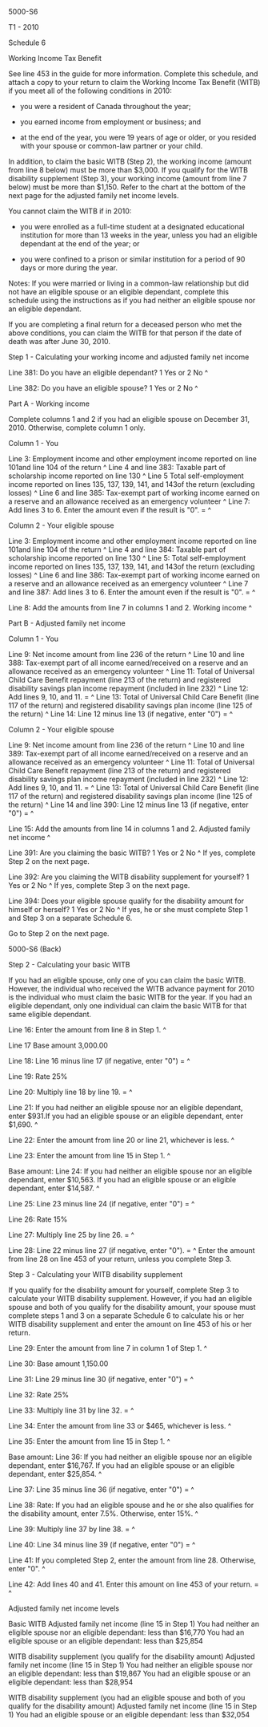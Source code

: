 ﻿5000-S6 
 
T1 - 2010 
 
Schedule 6 
 
Working Income Tax Benefit 
 
See line 453 in the guide for more information. Complete this schedule, and 
attach a copy to your return to claim the Working Income Tax Benefit (WITB) 
if you meet all of the following conditions in 2010: 
 
- you were a resident of Canada throughout the year; 
 
- you earned income from employment or business; and 
 
- at the end of the year, you were 19 years of age or older, or you resided 
with your spouse or common-law partner or your child. 
 
In addition, to claim the basic WITB (Step 2), the working income (amount 
from line 8 below) must be more than $3,000. If you qualify for the WITB 
disability supplement (Step 3), your working income (amount from line 7 
below) must be more than $1,150. Refer to the chart at the bottom of the next 
page for the adjusted family net income levels. 
 
You cannot claim the WITB if in 2010: 
 
- you were enrolled as a full-time student at a designated educational 
institution for more than 13 weeks in the year, unless you had an eligible 
dependant at the end of the year; or 
 
- you were confined to a prison or similar institution for a period of 90 
days or more during the year. 
 
Notes: 
If you were married or living in a common-law relationship but did not have 
an eligible spouse or an eligible dependant, complete this schedule using the 
instructions as if you had neither an eligible spouse nor an eligible 
dependant. 
 
If you are completing a final return for a deceased person who met the above 
conditions, you can claim the WITB for that person if the date of death was 
after June 30, 2010. 
 
Step 1 - Calculating your working income and adjusted family net income 
 
Line 381: Do you have an eligible dependant? 1 Yes or 2 No ^
 
Line 382: Do you have an eligible spouse? 1 Yes or 2 No ^
 
Part A - Working income 
 
Complete columns 1 and 2 if you had an eligible spouse on December 31, 2010. 
Otherwise, complete column 1 only. 
 
Column 1 - You 
 
Line 3: Employment income and other employment income reported on line 101and 
line 104 of the return ^
Line 4 and line 383: Taxable part of scholarship income reported on line 130 
^
Line 5 Total self-employment income reported on lines 135, 137, 139, 141, and 
143of the return (excluding losses) ^
Line 6 and line 385: Tax-exempt part of working income earned on a reserve 
and an allowance received as an emergency volunteer ^
Line 7: Add lines 3 to 6. Enter the amount even if the result is "0". = ^
 
Column 2 - Your eligible spouse 
 
Line 3: Employment income and other employment income reported on line 101and 
line 104 of the return ^
Line 4 and line 384: Taxable part of scholarship income reported on line 130 
^
Line 5: Total self-employment income reported on lines 135, 137, 139, 141, 
and 143of the return (excluding losses) ^
Line 6 and line 386: Tax-exempt part of working income earned on a reserve 
and an allowance received as an emergency volunteer ^
Line 7 and line 387: Add lines 3 to 6. Enter the amount even if the result is 
"0". = ^
 
Line 8: Add the amounts from line 7 in columns 1 and 2. Working income ^
 
Part B - Adjusted family net income 
 
Column 1 - You 
 
Line 9: Net income amount from line 236 of the return ^
Line 10 and line 388: Tax-exempt part of all income earned/received on a 
reserve and an allowance received as an emergency volunteer ^
Line 11: Total of Universal Child Care Benefit repayment (line 213 of the 
return) and registered disability savings plan income repayment (included in 
line 232) ^
Line 12: Add lines 9, 10, and 11. = ^
Line 13: Total of Universal Child Care Benefit (line 117 of the return) and 
registered disability savings plan income (line 125 of the return) ^
Line 14: Line 12 minus line 13 (if negative, enter "0") = ^
 
Column 2 - Your eligible spouse 
 
Line 9: Net income amount from line 236 of the return ^
Line 10 and line 389: Tax-exempt part of all income earned/received on a 
reserve and an allowance received as an emergency volunteer ^
Line 11: Total of Universal Child Care Benefit repayment (line 213 of the 
return) and registered disability savings plan income repayment (included in 
line 232) ^
Line 12: Add lines 9, 10, and 11. = ^
Line 13: Total of Universal Child Care Benefit (line 117 of the return) and 
registered disability savings plan income (line 125 of the return) ^
Line 14 and line 390: Line 12 minus line 13 (if negative, enter "0") = ^
 
Line 15: Add the amounts from line 14 in columns 1 and 2. Adjusted family net 
income ^
 
Line 391: Are you claiming the basic WITB? 1 Yes or 2 No ^
If yes, complete Step 2 on the next page. 
 
Line 392: Are you claiming the WITB disability supplement for yourself? 1 Yes 
or 2 No ^
If yes, complete Step 3 on the next page. 
 
Line 394: Does your eligible spouse qualify for the disability amount for 
himself or herself? 1 Yes or 2 No ^
If yes, he or she must complete Step 1 and Step 3 on a separate Schedule 6. 
 
Go to Step 2 on the next page. 
 
 
5000-S6 (Back) 
 
Step 2 - Calculating your basic WITB 
 
If you had an eligible spouse, only one of you can claim the basic WITB. 
However, the individual who received the WITB advance payment for 2010 is the 
individual who must claim the basic WITB for the year. If you had an eligible 
dependant, only one individual can claim the basic WITB for that same 
eligible dependant. 
 
Line 16: Enter the amount from line 8 in Step 1. ^
 
Line 17 Base amount 3,000.00 
 
Line 18: Line 16 minus line 17 (if negative, enter "0") = ^
 
Line 19: Rate 25% 
 
Line 20: Multiply line 18 by line 19. = ^
 
Line 21: If you had neither an eligible spouse nor an eligible dependant, 
enter $931.If you had an eligible spouse or an eligible dependant, enter 
$1,690. ^
 
Line 22: Enter the amount from line 20 or line 21, whichever is less. ^
 
Line 23: Enter the amount from line 15 in Step 1. ^
 
Base amount: 
Line 24: If you had neither an eligible spouse nor an eligible dependant, 
enter $10,563. If you had an eligible spouse or an eligible dependant, enter 
$14,587. ^
 
Line 25: Line 23 minus line 24 (if negative, enter "0") = ^
 
Line 26: Rate 15% 
 
Line 27: Multiply line 25 by line 26. = ^
 
Line 28: Line 22 minus line 27 (if negative, enter "0"). = ^
Enter the amount from line 28 on line 453 of your return, unless you complete 
Step 3. 
 
Step 3 - Calculating your WITB disability supplement 
 
If you qualify for the disability amount for yourself, complete Step 3 to 
calculate your WITB disability supplement. However, if you had an eligible 
spouse and both of you qualify for the disability amount, your spouse must 
complete steps 1 and 3 on a separate Schedule 6 to calculate his or her WITB 
disability supplement and enter the amount on line 453 of his or her return. 
 
Line 29: Enter the amount from line 7 in column 1 of Step 1. ^
 
Line 30: Base amount 1,150.00 
 
Line 31: Line 29 minus line 30 (if negative, enter "0") = ^
 
Line 32: Rate 25% 
 
Line 33: Multiply line 31 by line 32. = ^
 
Line 34: Enter the amount from line 33 or $465, whichever is less. ^
 
Line 35: Enter the amount from line 15 in Step 1. ^
 
Base amount: 
Line 36: If you had neither an eligible spouse nor an eligible dependant, 
enter $16,767. If you had an eligible spouse or an eligible dependant, enter 
$25,854. ^
 
Line 37: Line 35 minus line 36 (if negative, enter "0") = ^
 
Line 38: Rate: If you had an eligible spouse and he or she also qualifies for 
the disability amount, enter 7.5%. Otherwise, enter 15%. ^
 
Line 39: Multiply line 37 by line 38. = ^
 
Line 40: Line 34 minus line 39 (if negative, enter "0") = ^
 
Line 41: If you completed Step 2, enter the amount from line 28. Otherwise, 
enter "0". ^
 
Line 42: Add lines 40 and 41. Enter this amount on line 453 of your return. = 
^
 
Adjusted family net income levels 
 
Basic WITB Adjusted family net income (line 15 in Step 1) 
You had neither an eligible spouse nor an eligible dependant: less than 
$16,770 
You had an eligible spouse or an eligible dependant: less than $25,854 
 
WITB disability supplement (you qualify for the disability amount) Adjusted 
family net income (line 15 in Step 1) 
You had neither an eligible spouse nor an eligible dependant: less than 
$19,867 
You had an eligible spouse or an eligible dependant: less than $28,954 
 
WITB disability supplement (you had an eligible spouse and both of you 
qualify for the disability amount) Adjusted family net income (line 15 in 
Step 1) 
You had an eligible spouse or an eligible dependant: less than $32,054
